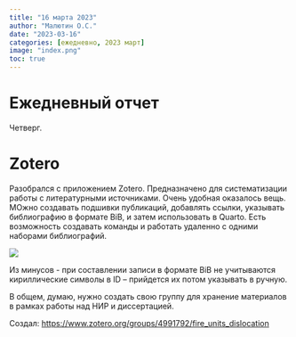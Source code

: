 ```yaml
---
title: "16 марта 2023"
author: "Малютин О.С."
date: "2023-03-16"
categories: [ежедневно, 2023 март]
image: "index.png"
toc: true
---
```


# Ежедневный отчет

Четверг.

# Zotero

Разобрался с приложением Zotero. Предназначено для систематизации работы с литературными источниками. Очень удобная оказалось вещь. МОжно создавать подшивки публикаций, добавлять ссылки, указывать библиографию в формате BiB, и затем использовать в Quarto. Есть возможность создавать команды и работать удаленно с одними наборами библиографий.

![](https://www.zotero.org/static/images/home/screenshot-1.4.png)

Из минусов - при составлении записи в формате BiB не учитываются кириллические символы в ID -- прийдется их потом указывать в ручную.

В общем, думаю, нужно создать свою группу для хранение материалов в рамках работы над НИР и диссертацией.

Создал: <https://www.zotero.org/groups/4991792/fire_units_dislocation>